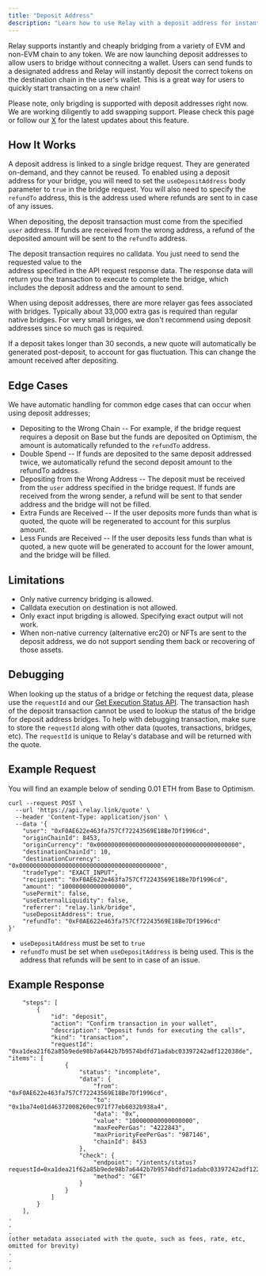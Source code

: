 ```yaml
---
title: "Deposit Address"
description: "Learn how to use Relay with a deposit address for instant bridging."
---
```


Relay supports instantly and cheaply bridging from a variety of EVM and non-EVM chain to any token.
We are now launching deposit addresses to allow users to bridge without connecitng a wallet. Users can send funds to a designated address
and Relay will instantly deposit the correct tokens on the destination chain in the user's wallet. This is a great way for users to quickly
start transacting on a new chain!

Please note, only brigding is supported with deposit addresses right now. We are working diligently to add swapping support. Please check this page
or follow our [X](https://x.com/relayprotocol) for the latest updates about this feature.

## How It Works

A deposit address is linked to a single bridge request. They are generated on-demand, and they cannot be reused. To enabled using a deposit address for your bridge, you will need to set the `useDepositAddress` body parameter to `true` in the bridge request. You will also need to specify the `refundTo` address, this is the address
used where refunds are sent to in case of any issues.

When depositing, the deposit transaction must come from the specified `user` address. If funds are
received from the wrong address, a refund of the deposited amount will be sent to the `refundTo` address.

The deposit transaction requires no calldata. You just need to send the requested value to the  
address specified in the API request response data. The response data will return you the transaction to execute to complete the bridge, which includes the deposit address and the amount to send.

When using deposit addresses, there are more relayer gas fees associated with bridges. Typically about
33,000 extra gas is required than regular native bridges. For very small bridges, we don't recommend using deposit addresses since so much gas is required.

If a deposit takes longer than 30 seconds, a new quote will automatically be generated post-deposit, to account for gas fluctuation. This can change the amount received
after depositing.

## Edge Cases

We have automatic handling for common edge cases that can occur when using deposit addresses;

- Depositing to the Wrong Chain -- For example, if the bridge request requires a deposit on Base but the funds
  are deposited on Optimism, the amount is automatically refunded to the `refundTo` address.
- Double Spend -- If funds are deposited to the same deposit addressed twice, we automatically refund the second deposit amount to the refundTo address.
- Depositing from the Wrong Address -- The deposit must be received from the `user` address specified in the bridge request.
  If funds are received from the wrong sender, a refund will be sent to that sender address and the bridge will not be filled.
- Extra Funds are Received -- If the user deposits more funds than what is quoted, the quote will be
  regenerated to account for this surplus amount.
- Less Funds are Received -- If the user deposits less funds than what is quoted, a new quote will be generated to account for the lower amount, and the bridge will be filled.

## Limitations

- Only native currency bridging is allowed.
- Calldata execution on destination is not allowed.
- Only exact input brigding is allowed. Specifying exact output will not work.
- When non-native currency (alternative erc20) or NFTs are sent to the deposit address, we
  do not support sending them back or recovering of those assets.

## Debugging

When looking up the status of a bridge or fetching the request data, please use the `requestId` and our [Get Execution Status API](/references/api/get-intents-status-v2).
The transaction hash of the deposit transaction cannot be used to lookup the status of the bridge for deposit address bridges.
To help with debugging transaction, make sure to store the `requestId` along with other data (quotes, transactions,
bridges, etc). The `requestId` is unique to Relay's database and will be returned with the quote.

## Example Request

You will find an example below of sending 0.01 ETH from Base to Optimism.

```curl
curl --request POST \
  --url 'https://api.relay.link/quote' \
  --header 'Content-Type: application/json' \
  --data '{
	"user": "0xF0AE622e463fa757Cf72243569E18Be7Df1996cd",
	"originChainId": 8453,
	"originCurrency": "0x0000000000000000000000000000000000000000",
	"destinationChainId": 10,
	"destinationCurrency": "0x0000000000000000000000000000000000000000",
	"tradeType": "EXACT_INPUT",
	"recipient": "0xF0AE622e463fa757Cf72243569E18Be7Df1996cd",
	"amount": "100000000000000000",
	"usePermit": false,
	"useExternalLiquidity": false,
	"referrer": "relay.link/bridge",
	"useDepositAddress": true,
	"refundTo": "0xF0AE622e463fa757Cf72243569E18Be7Df1996cd"
}'
```

- `useDepositAddress` must be set to `true` <br />
- `refundTo` must be set when `useDepositAddress` is being used.
  This is the address that refunds will be sent to in case of an issue.

## Example Response

```curl
	"steps": [
		{
			"id": "deposit",
			"action": "Confirm transaction in your wallet",
			"description": "Deposit funds for executing the calls",
			"kind": "transaction",
			"requestId": "0xa1dea21f62a85b9ede98b7a6442b7b9574bdfd71adabc03397242adf122038de",
"items": [
				{
					"status": "incomplete",
					"data": {
						"from": "0xF0AE622e463fa757Cf72243569E18Be7Df1996cd",
						"to": "0x1ba74e01d46372008260ec971f77eb6032b938a4",
						"data": "0x",
						"value": "100000000000000000",
						"maxFeePerGas": "4222843",
						"maxPriorityFeePerGas": "987146",
						"chainId": 8453
					},
					"check": {
						"endpoint": "/intents/status?requestId=0xa1dea21f62a85b9ede98b7a6442b7b9574bdfd71adabc03397242adf122038de",
						"method": "GET"
					}
				}
			]
		}
	],
.
.
.
(other metadata associated with the quote, such as fees, rate, etc, omitted for brevity)
.
.
.
```
